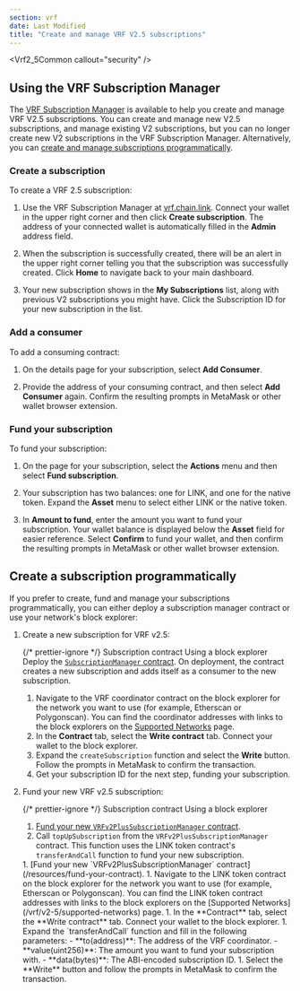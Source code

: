 ```yaml
---
section: vrf
date: Last Modified
title: "Create and manage VRF V2.5 subscriptions"
---
```



<Vrf2_5Common callout="security" />

## Using the VRF Subscription Manager

The [VRF Subscription Manager](https://vrf.chain.link/) is available to help you create and manage VRF V2.5 subscriptions. You can create and manage new V2.5 subscriptions, and manage existing V2 subscriptions, but you can no longer create new V2 subscriptions in the VRF Subscription Manager. Alternatively, you can [create and manage subscriptions programmatically](#create-a-subscription-programmatically).

### Create a subscription

To create a VRF 2.5 subscription:

1. Use the VRF Subscription Manager at [vrf.chain.link](https://vrf.chain.link/). Connect your wallet in the upper right corner and then click **Create subscription**. The address of your connected wallet is automatically filled in the **Admin** address field.

1. When the subscription is successfully created, there will be an alert in the upper right corner telling you that the subscription was successfully created. Click **Home** to navigate back to your main dashboard.

1. Your new subscription shows in the **My Subscriptions** list, along with previous V2 subscriptions you might have. Click the Subscription ID for your new subscription in the list.

### Add a consumer

To add a consuming contract:

1. On the details page for your subscription, select **Add Consumer**.

1. Provide the address of your consuming contract, and then select **Add Consumer** again. Confirm the resulting prompts in MetaMask or other wallet browser extension.

### Fund your subscription

To fund your subscription:

1. On the page for your subscription, select the **Actions** menu and then select **Fund subscription**.

1. Your subscription has two balances: one for LINK, and one for the native token. Expand the **Asset** menu to select either LINK or the native token.

1. In **Amount to fund**, enter the amount you want to fund your subscription. Your wallet balance is displayed below the **Asset** field for easier reference. Select **Confirm** to fund your wallet, and then confirm the resulting prompts in MetaMask or other wallet browser extension.

## Create a subscription programmatically

If you prefer to create, fund and manage your subscriptions programmatically, you can either deploy a subscription manager contract or use your network's block explorer:

1. Create a new subscription for VRF v2.5:

   {/* prettier-ignore */}
   <TabsContent sharedStore="subCreationMethod" client:visible>
    <Fragment slot="tab.1">Subscription contract</Fragment>
    <Fragment slot="tab.2">Using a block explorer</Fragment>
    <Fragment slot="panel.1">
    Deploy the [`SubscriptionManager` contract](https://remix.ethereum.org/#url=https://docs.chain.link/samples/VRF/v2-5/SubscriptionManager.sol). On deployment, the contract creates a new subscription and adds itself as a consumer to the new subscription.
    </Fragment>
    <Fragment slot="panel.2">
    1. Navigate to the VRF coordinator contract on the block explorer for the network you want to use (for example, Etherscan or Polygonscan). You can find the coordinator addresses with links to the block explorers on the [Supported Networks](/vrf/v2-5/supported-networks) page.
    1. In the **Contract** tab, select the **Write contract** tab. Connect your wallet to the block explorer.
    1. Expand the `createSubscription` function and select the **Write** button. Follow the prompts in MetaMask to confirm the transaction.
    1. Get your subscription ID for the next step, funding your subscription.
    </Fragment>
    </TabsContent>

1. Fund your new VRF v2.5 subscription:

   {/* prettier-ignore */}
   <TabsContent sharedStore="subCreationMethod" client:visible>
    <Fragment slot="tab.1">Subscription contract</Fragment>
    <Fragment slot="tab.2">Using a block explorer</Fragment>
    <Fragment slot="panel.1">
    1. [Fund your new `VRFv2PlusSubscriptionManager` contract](/resources/fund-your-contract).
    1. Call `topUpSubscription` from the `VRFv2PlusSubscriptionManager` contract. This function uses the LINK token contract's `transferAndCall` function to fund your new subscription.
    </Fragment>
    <Fragment slot="panel.2">
    1. [Fund your new `VRFv2PlusSubscriptionManager` contract](/resources/fund-your-contract).
    1. Navigate to the LINK token contract on the block explorer for the network you want to use (for example, Etherscan or Polygonscan). You can find the LINK token contract addresses with links to the block explorers on the [Supported Networks](/vrf/v2-5/supported-networks) page.
    1. In the **Contract** tab, select the **Write contract** tab. Connect your wallet to the block explorer.
    1. Expand the `transferAndCall` function and fill in the following parameters:
        - **to(address)**: The address of the VRF coordinator.
        - **value(uint256)**: The amount you want to fund your subscription with.
        - **data(bytes)**: The ABI-encoded subscription ID.
    1. Select the **Write** button and follow the prompts in MetaMask to confirm the transaction.
    </Fragment>
    </TabsContent>
